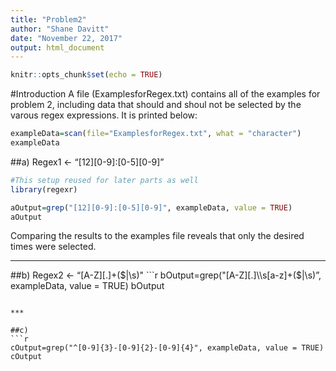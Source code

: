 ```yaml
---
title: "Problem2"
author: "Shane Davitt"
date: "November 22, 2017"
output: html_document
---
```


```r
knitr::opts_chunk$set(echo = TRUE)
```
#Introduction
A file (ExamplesforRegex.txt) contains all of the examples for problem 2, including data that should and shoul not be selected by the varous regex expressions. It is printed below:
```r
exampleData=scan(file="ExamplesforRegex.txt", what = "character")
exampleData
```
##a)
Regex1 <- "[12][0-9]:[0-5][0-9]"
```r
#This setup reused for later parts as well
library(regexr)

aOutput=grep("[12][0-9]:[0-5][0-9]", exampleData, value = TRUE)
aOutput
```
Comparing the results to the examples file reveals that only the desired times were selected.

***

##b)
Regex2 <- "[A-Z][.]\s[a-z]+($|\s)"
```r
bOutput=grep("[A-Z][.]\\s[a-z]+($|\\s)", exampleData, value = TRUE)
bOutput
```

***

##c)
```r
cOutput=grep("^[0-9]{3}-[0-9]{2}-[0-9]{4}", exampleData, value = TRUE)
cOutput
```